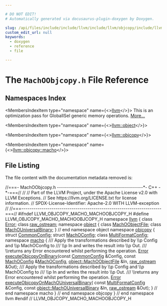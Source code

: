 ```yaml
---

# DO NOT EDIT!
# Automatically generated via docusaurus-plugin-doxygen by Doxygen.

slug: /api/files/include/include/llvm/include/llvm/objcopy/include/llvm/objcopy/macho/machoobjcopy-h
custom_edit_url: null
keywords:
  - doxygen
  - reference
  - file

---
```





# The `MachOObjcopy.h` File Reference

<DoxygenPage pluginConfig={pluginConfig}>



## Namespaces Index

<MembersIndex>

<MembersIndexItem
  type="namespace"
  name={<><a href="/docs/api/namespaces/llvm">llvm</a></>}>
This is an optimization pass for GlobalISel generic memory operations. <a href="/docs/api/namespaces/llvm/#details">More...</a>
</MembersIndexItem>

<MembersIndexItem
  type="namespace"
  name={<><a href="/docs/api/namespaces/llvm/object">llvm::object</a></>}>
</MembersIndexItem>

<MembersIndexItem
  type="namespace"
  name={<><a href="/docs/api/namespaces/llvm/objcopy">llvm::objcopy</a></>}>
</MembersIndexItem>

<MembersIndexItem
  type="namespace"
  name={<><a href="/docs/api/namespaces/llvm/objcopy/macho">llvm::objcopy::macho</a></>}>
</MembersIndexItem>

</MembersIndex>


## File Listing

The file content with the documentation metadata removed is:

<ProgramListing>

<Link id="l00001" /><CodeLine lineNumber="1"><Highlight kind="comment">//===- MachOObjcopy.h -------------------------------------------&#42;- C++ -&#42;-===//</Highlight><Highlight kind="normal"></Highlight></CodeLine>
<Link id="l00002" /><CodeLine lineNumber="2"><Highlight kind="normal"></Highlight><Highlight kind="comment">//</Highlight><Highlight kind="normal"></Highlight></CodeLine>
<Link id="l00003" /><CodeLine lineNumber="3"><Highlight kind="normal"></Highlight><Highlight kind="comment">// Part of the LLVM Project, under the Apache License v2.0 with LLVM Exceptions.</Highlight><Highlight kind="normal"></Highlight></CodeLine>
<Link id="l00004" /><CodeLine lineNumber="4"><Highlight kind="normal"></Highlight><Highlight kind="comment">// See https://llvm.org/LICENSE.txt for license information.</Highlight><Highlight kind="normal"></Highlight></CodeLine>
<Link id="l00005" /><CodeLine lineNumber="5"><Highlight kind="normal"></Highlight><Highlight kind="comment">// SPDX-License-Identifier: Apache-2.0 WITH LLVM-exception</Highlight><Highlight kind="normal"></Highlight></CodeLine>
<Link id="l00006" /><CodeLine lineNumber="6"><Highlight kind="normal"></Highlight><Highlight kind="comment">//</Highlight><Highlight kind="normal"></Highlight></CodeLine>
<Link id="l00007" /><CodeLine lineNumber="7"><Highlight kind="normal"></Highlight><Highlight kind="comment">//===----------------------------------------------------------------------===//</Highlight><Highlight kind="normal"></Highlight></CodeLine>
<Link id="l00008" /><CodeLine lineNumber="8"><Highlight kind="normal"></Highlight></CodeLine>
<Link id="l00009" /><CodeLine lineNumber="9"><Highlight kind="normal"></Highlight><Highlight kind="preprocessor">#ifndef LLVM&#95;OBJCOPY&#95;MACHO&#95;MACHOOBJCOPY&#95;H</Highlight><Highlight kind="normal"></Highlight></CodeLine>
<Link id="l00010" /><CodeLine lineNumber="10"><Highlight kind="normal"></Highlight><Highlight kind="preprocessor">#define LLVM&#95;OBJCOPY&#95;MACHO&#95;MACHOOBJCOPY&#95;H</Highlight><Highlight kind="normal"></Highlight></CodeLine>
<Link id="l00011" /><CodeLine lineNumber="11"><Highlight kind="normal"></Highlight></CodeLine>
<Link id="l00012" /><CodeLine lineNumber="12"><Highlight kind="normal"></Highlight><Highlight kind="keyword">namespace </Highlight><Highlight kind="normal"><a href="/docs/api/namespaces/llvm">llvm</a> &#123;</Highlight></CodeLine>
<Link id="l00013" /><CodeLine lineNumber="13"><Highlight kind="normal"></Highlight><Highlight kind="keyword">class </Highlight><Highlight kind="normal"><a href="/docs/api/classes/llvm/error">Error</a>;</Highlight></CodeLine>
<Link id="l00014" /><CodeLine lineNumber="14"><Highlight kind="normal"></Highlight><Highlight kind="keyword">class </Highlight><Highlight kind="normal"><a href="/docs/api/classes/llvm/raw-ostream">raw&#95;ostream</a>;</Highlight></CodeLine>
<Link id="l00015" /><CodeLine lineNumber="15"><Highlight kind="normal"></Highlight></CodeLine>
<Link id="l00016" /><CodeLine lineNumber="16"><Highlight kind="normal"></Highlight><Highlight kind="keyword">namespace </Highlight><Highlight kind="normal"><a href="/docs/api/namespaces/llvm/object">object</a> &#123;</Highlight></CodeLine>
<Link id="l00017" /><CodeLine lineNumber="17"><Highlight kind="normal"></Highlight><Highlight kind="keyword">class </Highlight><Highlight kind="normal"><a href="/docs/api/classes/llvm/object/machoobjectfile">MachOObjectFile</a>;</Highlight></CodeLine>
<Link id="l00018" /><CodeLine lineNumber="18"><Highlight kind="normal"></Highlight><Highlight kind="keyword">class </Highlight><Highlight kind="normal"><a href="/docs/api/classes/llvm/object/machouniversalbinary">MachOUniversalBinary</a>;</Highlight></CodeLine>
<Link id="l00019" /><CodeLine lineNumber="19"><Highlight kind="normal">&#125; </Highlight><Highlight kind="comment">// end namespace object</Highlight><Highlight kind="normal"></Highlight></CodeLine>
<Link id="l00020" /><CodeLine lineNumber="20"><Highlight kind="normal"></Highlight></CodeLine>
<Link id="l00021" /><CodeLine lineNumber="21"><Highlight kind="normal"></Highlight><Highlight kind="keyword">namespace </Highlight><Highlight kind="normal"><a href="/docs/api/namespaces/llvm/objcopy">objcopy</a> &#123;</Highlight></CodeLine>
<Link id="l00022" /><CodeLine lineNumber="22"><Highlight kind="normal"></Highlight><Highlight kind="keyword">struct </Highlight><Highlight kind="normal"><a href="/docs/api/structs/llvm/objcopy/commonconfig">CommonConfig</a>;</Highlight></CodeLine>
<Link id="l00023" /><CodeLine lineNumber="23"><Highlight kind="normal"></Highlight><Highlight kind="keyword">struct </Highlight><Highlight kind="normal"><a href="/docs/api/structs/llvm/objcopy/machoconfig">MachOConfig</a>;</Highlight></CodeLine>
<Link id="l00024" /><CodeLine lineNumber="24"><Highlight kind="normal"></Highlight><Highlight kind="keyword">class </Highlight><Highlight kind="normal"><a href="/docs/api/classes/llvm/objcopy/multiformatconfig">MultiFormatConfig</a>;</Highlight></CodeLine>
<Link id="l00025" /><CodeLine lineNumber="25"><Highlight kind="normal"></Highlight></CodeLine>
<Link id="l00026" /><CodeLine lineNumber="26" lineLink="/docs/api/namespaces/llvm/objcopy/macho"><Highlight kind="normal"></Highlight><Highlight kind="keyword">namespace </Highlight><Highlight kind="normal"><a href="/docs/api/namespaces/llvm/objcopy/macho">macho</a> &#123;</Highlight><Highlight kind="comment"></Highlight></CodeLine>
<Link id="l00027" /><CodeLine lineNumber="27"><Highlight kind="comment">/// Apply the transformations described by \\p Config and \\p MachOConfig to</Highlight></CodeLine>
<Link id="l00028" /><CodeLine lineNumber="28"><Highlight kind="comment">/// \\p In and writes the result into \\p Out.</Highlight></CodeLine>
<Link id="l00029" /><CodeLine lineNumber="29"><Highlight kind="comment">/// \\returns any Error encountered whilst performing the operation.</Highlight><Highlight kind="normal"></Highlight></CodeLine>
<Link id="l00030" /><CodeLine lineNumber="30"><Highlight kind="normal"><a href="/docs/api/classes/llvm/error">Error</a> <a href="/docs/api/namespaces/llvm/objcopy/macho/#ad23f6403620ffb61f8c0e1f006f6ea66">executeObjcopyOnBinary</a>(</Highlight><Highlight kind="keyword">const</Highlight><Highlight kind="normal"> <a href="/docs/api/structs/llvm/objcopy/commonconfig">CommonConfig</a> &amp;Config,</Highlight></CodeLine>
<Link id="l00031" /><CodeLine lineNumber="31"><Highlight kind="normal">                             </Highlight><Highlight kind="keyword">const</Highlight><Highlight kind="normal"> <a href="/docs/api/structs/llvm/objcopy/machoconfig">MachOConfig</a> &amp;<a href="/docs/api/structs/llvm/objcopy/machoconfig">MachOConfig</a>,</Highlight></CodeLine>
<Link id="l00032" /><CodeLine lineNumber="32"><Highlight kind="normal">                             <a href="/docs/api/classes/llvm/object/machoobjectfile">object::MachOObjectFile</a> &amp;In, <a href="/docs/api/classes/llvm/raw-ostream">raw&#95;ostream</a> &amp;Out);</Highlight></CodeLine>
<Link id="l00033" /><CodeLine lineNumber="33"><Highlight kind="normal"></Highlight><Highlight kind="comment"></Highlight></CodeLine>
<Link id="l00034" /><CodeLine lineNumber="34"><Highlight kind="comment">/// Apply the transformations described by \\p Config and \\p MachOConfig to</Highlight></CodeLine>
<Link id="l00035" /><CodeLine lineNumber="35"><Highlight kind="comment">/// \\p In and writes the result into \\p Out.</Highlight></CodeLine>
<Link id="l00036" /><CodeLine lineNumber="36"><Highlight kind="comment">/// \\returns any Error encountered whilst performing the operation.</Highlight><Highlight kind="normal"></Highlight></CodeLine>
<Link id="l00037" /><CodeLine lineNumber="37"><Highlight kind="normal"><a href="/docs/api/classes/llvm/error">Error</a> <a href="/docs/api/namespaces/llvm/objcopy/macho/#af0902234f18e67e03ce4b3d4d8a6a273">executeObjcopyOnMachOUniversalBinary</a>(</Highlight></CodeLine>
<Link id="l00038" /><CodeLine lineNumber="38"><Highlight kind="normal">    </Highlight><Highlight kind="keyword">const</Highlight><Highlight kind="normal"> <a href="/docs/api/classes/llvm/objcopy/multiformatconfig">MultiFormatConfig</a> &amp;Config, </Highlight><Highlight kind="keyword">const</Highlight><Highlight kind="normal"> <a href="/docs/api/classes/llvm/object/machouniversalbinary">object::MachOUniversalBinary</a> &amp;In,</Highlight></CodeLine>
<Link id="l00039" /><CodeLine lineNumber="39"><Highlight kind="normal">    <a href="/docs/api/classes/llvm/raw-ostream">raw&#95;ostream</a> &amp;Out);</Highlight></CodeLine>
<Link id="l00040" /><CodeLine lineNumber="40"><Highlight kind="normal"></Highlight></CodeLine>
<Link id="l00041" /><CodeLine lineNumber="41"><Highlight kind="normal">&#125; </Highlight><Highlight kind="comment">// end namespace macho</Highlight><Highlight kind="normal"></Highlight></CodeLine>
<Link id="l00042" /><CodeLine lineNumber="42"><Highlight kind="normal">&#125; </Highlight><Highlight kind="comment">// end namespace objcopy</Highlight><Highlight kind="normal"></Highlight></CodeLine>
<Link id="l00043" /><CodeLine lineNumber="43"><Highlight kind="normal">&#125; </Highlight><Highlight kind="comment">// end namespace llvm</Highlight><Highlight kind="normal"></Highlight></CodeLine>
<Link id="l00044" /><CodeLine lineNumber="44"><Highlight kind="normal"></Highlight></CodeLine>
<Link id="l00045" /><CodeLine lineNumber="45"><Highlight kind="normal"></Highlight><Highlight kind="preprocessor">#endif </Highlight><Highlight kind="comment">// LLVM&#95;OBJCOPY&#95;MACHO&#95;MACHOOBJCOPY&#95;H</Highlight><Highlight kind="normal"></Highlight></CodeLine>

</ProgramListing>

</DoxygenPage>

